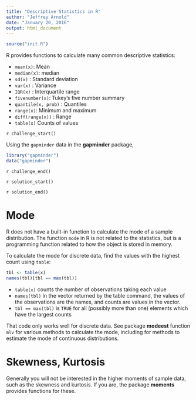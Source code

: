 ```yaml
---
title: "Descriptive Statistics in R"
author: "Jeffrey Arnold"
date: "January 20, 2016"
output: html_document
---
```


```r
source("init.R")
```


R provides functions to calculate many common descriptive statistics:

- `mean(x)`: Mean 
- `median(x)`: median
- `sd(x)` : Standard deviation
- `var(x)` : Variance
- `IQR(x)` : Interquartile range
- `fivenumber(x)`: Tukey's five number summary
- `quantile(x, prob)` : Quantiles
- `range(x)`: Minimum and maximum
- `diff(range(x))` : Range
- `table(x)` Counts of values

`r challenge_start()`

Using the `gapminder` data in the **gapminder** package,
```r
library("gapminder")
data("gapminder")
```

`r challenge_end()`

`r solution_start()`



`r solution_end()`


# Mode

R does not have a built-in function to calculate the mode of a sample distribution.
The function `mode` in R is not related to the statistics, but is a programming function related to how the object is stored in memory.

To calculate the mode for discrete data, find the values with the highest count
using `table`:
```r
tbl <- table(x)
names(tbl)[tbl == max(tbl)]
```

- `table(x)` counts the number of observations taking each value
- `names(tbl)` In the vector returned by the table command, the values of the observations are the names, and counts are values in the vector.
- `tbl == max(tbl)` is `TRUE` for all (possibly more than one) elements which have the largest counts

That code only works well for discrete data. 
See package **modeest** function `mlv` for various methods to calculate the mode, including for methods to estimate the mode of continuous distributions.

# Skewness, Kurtosis

Generally you will not be interested in the higher moments of sample data, such as the skewness and kurtosis. If you are, the package **moments** provides functions for these.
